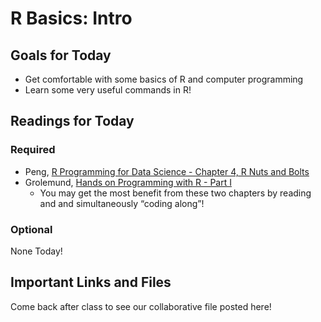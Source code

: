 # R Basics: Intro

## Goals for Today {-} 

* Get comfortable with some basics of R and computer programming 
* Learn some very useful commands in R! 

## Readings for Today {-} 

### Required {-}

* Peng, [R Programming for Data Science - Chapter 4, R Nuts and Bolts](https://bookdown.org/rdpeng/rprogdatascience/r-nuts-and-bolts.html) 
* Grolemund, [Hands on Programming with R - Part I](https://rstudio-education.github.io/hopr/project-1-weighted-dice.html)
  * You may get the most benefit from these two chapters by reading and and simultaneously "coding along"!

### Optional {-}

None Today! 

## Important Links and Files {-}

Come back after class to see our collaborative file posted here! 
